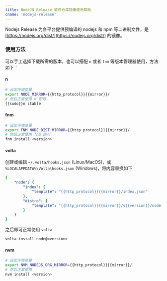 ```yaml
---
title: NodeJS Release 软件仓库镜像使用帮助
cname: 'nodejs-release'
---
```


Nodejs Release 为各平台提供预编译的 nodejs 和 npm 等二进制文件，是
[https://nodejs.org/dist/](https://nodejs.org/dist/) 的镜像。

### 使用方法

可以手工选择下载所需的版本，也可以搭配 `n` 或者 `fnm` 等版本管理器使用，方法如下：

#### n

<CodeBlock>

```bash
# 设定环境变量
export NODE_MIRROR={{http_protocol}}{{mirror}}/
# 然后正常使用 n 即可
{{sudo}}n stable
```

</CodeBlock>

#### fnm

<CodeBlock>

```bash
# 设定环境变量
export FNM_NODE_DIST_MIRROR={{http_protocol}}{{mirror}}/
# 然后正常使用 fnm 即可
fnm install <version>
```

</CodeBlock>

#### volta

创建或编辑 `~/.volta/hooks.json` (Linux/MacOS)，或 `%LOCALAPPDATA%\Volta\hooks.json` (Windows)，将内容替换如下

<CodeBlock>

```yaml
{
    "node": {
        "index": {
            "template": "{{http_protocol}}{{mirror}}/index.json"
        },
        "distro": {
            "template": "{{http_protocol}}{{mirror}}/v{{version}}/node-v{{version}}-{{os}}-{{arch}}.tar.gz"
        }
    }
}
```

</CodeBlock>

之后即可正常使用 `volta`

```
volta install node@<version>
```

#### nvm

<CodeBlock>

```bash
# 设定环境变量
export NVM_NODEJS_ORG_MIRROR={{http_protocol}}{{mirror}}/
# 然后正常使用
nvm install <version>
```

</CodeBlock>

